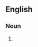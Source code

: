 ==English==

===Noun===
{{head|en|noun form|head=[[primary]] [[colour]]s}}

# {{plural of|en|primary colour}}